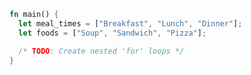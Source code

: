 ```rust
fn main() {
  let meal_times = ["Breakfast", "Lunch", "Dinner"];
  let foods = ["Soup", "Sandwich", "Pizza"];

  /* TODO: Create nested 'for' loops */
}

```